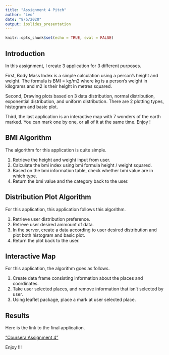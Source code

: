 ---
title: "Assignment 4 Pitch"
author: "Leo"
date: "8/5/2020"
output: ioslides_presentation
---

```{r setup, include=FALSE}
knitr::opts_chunk$set(echo = TRUE, eval = FALSE)
```

## Introduction

In this assignment, I create 3 application for 3 different purposes. 

First, Body Mass Index is a simple calculation using a person’s height and weight. The formula is BMI = kg/m2 where kg is a person’s weight in kilograms and m2 is their height in metres squared.

Second, Drawing plots based on 3 data distribution, normal distribution, exponential distribution, and uniform distribution. There are 2 plotting types, histogram and basic plot. 

Third, the last application is an interactive map with 7 wonders of the earth marked. You can mark one by one, or all of it at the same time. Enjoy !

## BMI Algorithm

The algorithm for this application is quite simple.

1. Retrieve the height and weight input from user.
2. Calculate the bmi index using bmi formula height / weight squared.
3. Based on the bmi information table, check whether bmi value are in which type. 
4. Return the bmi value and the category back to the user. 


## Distribution Plot Algorithm 

For this application, this application follows this algorithm.

1. Retrieve user distribution preference. 
2. Retreve user desired ammount of data.
3. In the server, create a data according to user desired distribution and plot both histogram and basic plot.
4. Return the plot back to the user.

## Interactive Map

For this application, the algorithm goes as follows. 

1. Create data frame consisting information about the places and coordinates. 
2. Take user selected places, and remove information that isn't selected by user.
3. Using leaflet package, place a mark at user selected place.


## Results 

Here is the link to the final application.

["Coursera Assignment 4"](https://valensioleonard.shinyapps.io/Assignment_4-Coursera/)

Enjoy !!!


